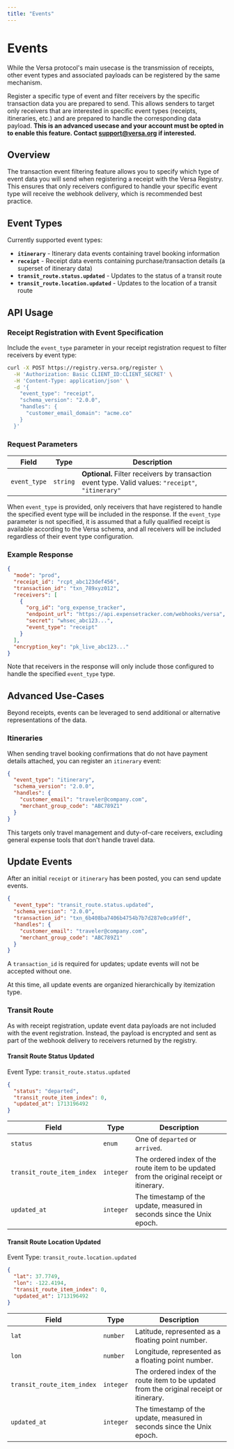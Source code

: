 ```yaml
---
title: "Events"
---
```


# Events

While the Versa protocol's main usecase is the transmission of receipts, other event types and associated payloads can be registered by the same mechanism.

Register a specific type of event and filter receivers by the specific transaction data you are prepared to send.
This allows senders to target only receivers that are interested in specific event types (receipts, itineraries, etc.) and are prepared to handle the corresponding data payload.
**This is an advanced usecase and your account must be opted in to enable this feature. Contact support@versa.org if interested.**

## Overview

The transaction event filtering feature allows you to specify which type of event data you will send when registering a receipt with the Versa Registry. This ensures that only receivers configured to handle your specific event type will receive the webhook delivery, which is recommended best practice.

## Event Types

Currently supported event types:

- **`itinerary`** - Itinerary data events containing travel booking information
- **`receipt`** - Receipt data events containing purchase/transaction details (a superset of itinerary data)
- **`transit_route.status.updated`** - Updates to the status of a transit route
- **`transit_route.location.updated`** - Updates to the location of a transit route

## API Usage

### Receipt Registration with Event Specification

Include the `event_type` parameter in your receipt registration request to filter receivers by event type:

```bash
curl -X POST https://registry.versa.org/register \
  -H 'Authorization: Basic CLIENT_ID:CLIENT_SECRET' \
  -H 'Content-Type: application/json' \
  -d '{
    "event_type": "receipt",
    "schema_version": "2.0.0",
    "handles": {
      "customer_email_domain": "acme.co"
    }
  }'
```

### Request Parameters

| Field | Type | Description |
|-------|------|-------------|
| `event_type` | `string` | **Optional.** Filter receivers by transaction event type. Valid values: `"receipt"`, `"itinerary"` |

When `event_type` is provided, only receivers that have registered to handle the specified event type will be included in the response.
If the `event_type` parameter is not specified, it is assumed that a fully qualified receipt is available according to the Versa schema,
and all receivers will be included regardless of their event type configuration.

### Example Response

```json
{
  "mode": "prod",
  "receipt_id": "rcpt_abc123def456",
  "transaction_id": "txn_789xyz012",
  "receivers": [
    {
      "org_id": "org_expense_tracker",
      "endpoint_url": "https://api.expensetracker.com/webhooks/versa",
      "secret": "whsec_abc123...",
      "event_type": "receipt"
    }
  ],
  "encryption_key": "pk_live_abc123..."
}
```

Note that receivers in the response will only include those configured to handle the specified `event_type` type.

## Advanced Use-Cases

Beyond receipts, events can be leveraged to send additional or alternative representations of the data.

### Itineraries

When sending travel booking confirmations that do not have payment details attached, you can register an `itinerary` event:

```json
{
  "event_type": "itinerary",
  "schema_version": "2.0.0",
  "handles": {
    "customer_email": "traveler@company.com",
    "merchant_group_code": "ABC789Z1"
  }
}
```

This targets only travel management and duty-of-care receivers, excluding general expense tools that don't handle travel data.

## Update Events

After an initial `receipt` or `itinerary` has been posted, you can send update events.

```json
{
  "event_type": "transit_route.status.updated",
  "schema_version": "2.0.0",
  "transaction_id": "txn_6b408ba7406b4754b7b7d287e0ca9fdf",
  "handles": {
    "customer_email": "traveler@company.com",
    "merchant_group_code": "ABC789Z1"
  }
}
```

A `transaction_id` is required for updates; update events will not be accepted without one.

At this time, all update events are organized hierarchically by itemization type.

### Transit Route

As with receipt registration, update event data payloads are not included with the event registration.
Instead, the payload is encrypted and sent as part of the webhook delivery to receivers returned by the registry.

#### Transit Route Status Updated

Event Type: `transit_route.status.updated`

```json
{
  "status": "departed",
  "transit_route_item_index": 0,
  "updated_at": 1713196492
}
```

| Field | Type | Description |
|-------|------|-------------|
| `status` | `enum` | One of `departed` or `arrived`. |
| `transit_route_item_index` | `integer` | The ordered index of the route item to be updated from the original receipt or itinerary. |
| `updated_at` | `integer` | The timestamp of the update, measured in seconds since the Unix epoch. |


#### Transit Route Location Updated

Event Type: `transit_route.location.updated`

```json
{
  "lat": 37.7749,
  "lon": -122.4194,
  "transit_route_item_index": 0,
  "updated_at": 1713196492
}
```

| Field | Type | Description |
|-------|------|-------------|
| `lat` | `number` | Latitude, represented as a floating point number. |
| `lon` | `number` | Longitude, represented as a floating point number. |
| `transit_route_item_index` | `integer` | The ordered index of the route item to be updated from the original receipt or itinerary. |
| `updated_at` | `integer` | The timestamp of the update, measured in seconds since the Unix epoch. |
